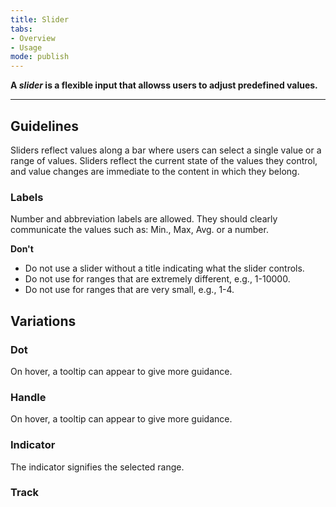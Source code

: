 ```yaml
---
title: Slider 
tabs: 
- Overview
- Usage
mode: publish
---
```


**A *slider* is a flexible input that allowss users to adjust predefined values.**
<!--One to two sentences as an introduction to the component-->

***

## Guidelines
<!--List how to use it, sizes, widths, grid interactions, color allowances -->

Sliders reflect values along a bar where users can select a single value or a range of values. Sliders reflect the current state of the values they control, and value changes are immediate to the content in which they belong. 


### Labels

Number and abbreviation labels are allowed. They should clearly communicate the values such as: Min., Max, Avg. or a number. 

**Don't**
<!--Bullet point list if needed -->

* Do not use a slider without a title indicating what the slider controls. 
* Do not use for ranges that are extremely different, e.g., 1-10000.
* Do not use for ranges that are very small, e.g., 1-4. 


## Variations
<!--One ### heading per frame in Figma, explaining each component in that frame. One 'content' section per variation if needed -->


### Dot

On hover, a tooltip can appear to give more guidance. 

<FigmaImage url="https://www.figma.com/file/0bGXR2sCwMVSDNyyzu5BXrO5/Desktop-UI?node-id=2544%3A419" />


### Handle

On hover, a tooltip can appear to give more guidance. 

<FigmaImage url="https://www.figma.com/file/0bGXR2sCwMVSDNyyzu5BXrO5/Desktop-UI?node-id=2544%3A418" />


### Indicator

The indicator signifies the selected range.

<FigmaImage url="https://www.figma.com/file/0bGXR2sCwMVSDNyyzu5BXrO5/Desktop-UI?node-id=2544%3A417" />


### Track

<FigmaImage url="https://www.figma.com/file/0bGXR2sCwMVSDNyyzu5BXrO5/Desktop-UI?node-id=2544%3A416" />
